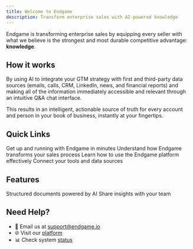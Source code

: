 ```yaml
---
title: Welcome to Endgame
description: Transform enterprise sales with AI-powered knowledge
---
```


Endgame is transforming enterprise sales by equipping every seller with what we believe is the strongest and most durable competitive advantage: **knowledge**. 

## How it works

By using AI to integrate your GTM strategy with first and third-party data sources (emails, calls, CRM, LinkedIn, news, and financial reports) and making all of the information immediately accessible and relevant through an intuitive Q&A chat interface. 

This results in an intelligent, actionable source of truth for every account and person in your book of business, instantly at your fingertips.

## Quick Links

<CardGroup cols={2}>
  <Card
    title="Getting Started"
    icon="rocket"
    href="/getting-started"
  >
    Get up and running with Endgame in minutes
  </Card>
  <Card
    title="Core Concepts"
    icon="lightbulb"
    href="/core-concepts"
  >
    Understand how Endgame transforms your sales process
  </Card>
  <Card
    title="Navigate Endgame"
    icon="compass"
    href="/navigating-endgame"
  >
    Learn how to use the Endgame platform effectively
  </Card>
  <Card
    title="Integrations"
    icon="plug"
    href="/integrations/getting-started"
  >
    Connect your tools and data sources
  </Card>
</CardGroup>

## Features

<CardGroup cols={2}>
  <Card
    title="Templates"
    icon="file-lines"
    href="/features/templates"
  >
    Structured documents powered by AI
  </Card>
  <Card
    title="Publishing & Artifacts"
    icon="share"
    href="/features/publishing-artifacts"
  >
    Share insights with your team
  </Card>
</CardGroup>

## Need Help?

- 📧 Email us at [support@endgame.io](mailto:support@endgame.io)
- 🌐 Visit our [platform](https://end-p1.endgame.io/)
- 📊 Check system [status](https://status.endgame.io)